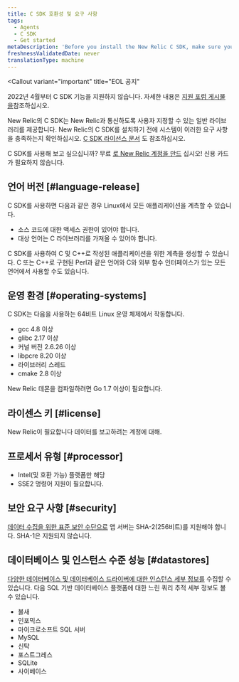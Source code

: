 ```yaml
---
title: C SDK 호환성 및 요구 사항
tags:
  - Agents
  - C SDK
  - Get started
metaDescription: 'Before you install the New Relic C SDK, make sure your application meets these compatibility requirements.'
freshnessValidatedDate: never
translationType: machine
---
```


<Callout
  variant="important"
  title="EOL 공지"
>
  2022년 4월부터 C SDK 기능을 지원하지 않습니다. 자세한 내용은 [지원 포럼 게시물 을](https://discuss.newrelic.com/t/q1-bulk-eol-announcement-fy23/181744)참조하십시오.
</Callout>

New Relic의 C SDK는 New Relic과 통신하도록 사용자 지정할 수 있는 일반 라이브러리를 제공합니다. New Relic의 C SDK를 설치하기 전에 시스템이 이러한 요구 사항을 충족하는지 확인하십시오. [C SDK 라이선스 문서](/docs/c-sdk-licenses) 도 참조하십시오.

C SDK를 사용해 보고 싶으십니까? 무료 [로 New Relic 계정을 만드](https://newrelic.com/signup) 십시오! 신용 카드가 필요하지 않습니다.

## 언어 버전 [#language-release]

C SDK를 사용하면 다음과 같은 경우 Linux에서 모든 애플리케이션을 계측할 수 있습니다.

* 소스 코드에 대한 액세스 권한이 있어야 합니다.
* 대상 언어는 C 라이브러리를 가져올 수 있어야 합니다.

C SDK를 사용하여 C 및 C++로 작성된 애플리케이션을 위한 계측을 생성할 수 있습니다. C 또는 C++로 구현된 Perl과 같은 언어와 C와 외부 함수 인터페이스가 있는 모든 언어에서 사용할 수도 있습니다.

## 운영 환경 [#operating-systems]

C SDK는 다음을 사용하는 64비트 Linux 운영 체제에서 작동합니다.

* gcc 4.8 이상
* glibc 2.17 이상
* 커널 버전 2.6.26 이상
* libpcre 8.20 이상
* 라이브러리 스레드
* cmake 2.8 이상

New Relic 데몬을 컴파일하려면 Go 1.7 이상이 필요합니다.

## 라이센스 키 [#license]

New Relic이 필요합니다 <InlinePopover type="licenseKey"/>데이터를 보고하려는 계정에 대해.

## 프로세서 유형 [#processor]

* Intel(및 호환 가능) 플랫폼만 해당
* SSE2 명령어 지원이 필요합니다.

## 보안 요구 사항 [#security]

[데이터 수집을 위한 표준 보안 수단으로](/docs/accounts-partnerships/new-relic-security/security/data-security) 앱 서버는 SHA-2(256비트)를 지원해야 합니다. SHA-1은 지원되지 않습니다.

## 데이터베이스 및 인스턴스 수준 성능 [#datastores]

[다양한 데이터베이스 및 데이터베이스 드라이버에 대한 인스턴스 세부 정보를](/docs/apm/applications-menu/features/analyze-database-instance-level-performance-issues) 수집할 수 있습니다. 다음 SQL 기반 데이터베이스 플랫폼에 대한 느린 쿼리 추적 세부 정보도 볼 수 있습니다.

* 불새
* 인포믹스
* 마이크로소프트 SQL 서버
* MySQL
* 신탁
* 포스트그레스
* SQLite
* 사이베이스
